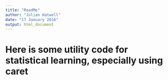 ```yaml
---
title: "ReadMe"
author: "Julian Hatwell"
date: "17 January 2016"
output: html_document
---
```


# Here is some utility code for statistical learning, especially using caret